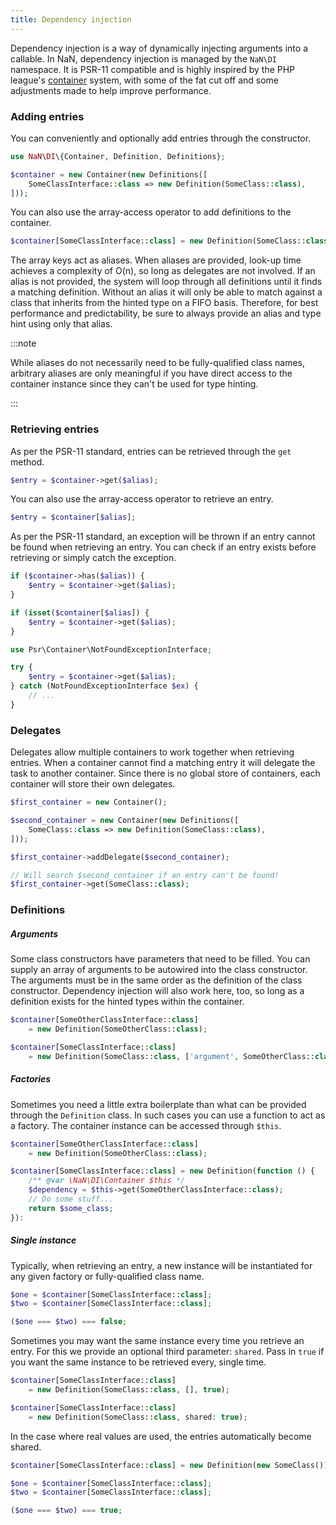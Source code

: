 ```yaml
---
title: Dependency injection
---
```


Dependency injection is a way of dynamically injecting arguments into a callable.
In NaN, dependency injection is managed by the `NaN\DI` namespace.
It is PSR-11 compatible and is highly inspired by the PHP league's [container](https://container.thephpleague.com/4.x/) system, with some of the fat cut off and some adjustments made to help improve performance.

### Adding entries

You can conveniently and optionally add entries through the constructor.

```php
use NaN\DI\{Container, Definition, Definitions};

$container = new Container(new Definitions([
	SomeClassInterface::class => new Definition(SomeClass::class),
]));
```

You can also use the array-access operator to add definitions to the container.

```php
$container[SomeClassInterface::class] = new Definition(SomeClass::class):
```

The array keys act as aliases.
When aliases are provided, look-up time achieves a complexity of O(n), so long as delegates are not involved.
If an alias is not provided, the system will loop through all definitions until it finds a matching definition.
Without an alias it will only be able to match against a class that inherits from the hinted type on a FIFO basis.
Therefore, for best performance and predictability, be sure to always provide an alias and type hint using only that alias.

:::note

While aliases do not necessarily need to be fully-qualified class names,
	arbitrary aliases are only meaningful if you have direct access to the container instance since they can't be used for type hinting.

:::

### Retrieving entries

As per the PSR-11 standard, entries can be retrieved through the `get` method.

```php
$entry = $container->get($alias);
```

You can also use the array-access operator to retrieve an entry.

```php
$entry = $container[$alias];
```

As per the PSR-11 standard, an exception will be thrown if an entry cannot be found when retrieving an entry.
You can check if an entry exists before retrieving or simply catch the exception.

```php
if ($container->has($alias)) {
	$entry = $container->get($alias);
}
```

```php
if (isset($container[$alias]) {
	$entry = $container->get($alias);
}
```

```php
use Psr\Container\NotFoundExceptionInterface;

try {
	$entry = $container->get($alias);
} catch (NotFoundExceptionInterface $ex) {
	// ...
}
```

### Delegates

Delegates allow multiple containers to work together when retrieving entries.
When a container cannot find a matching entry it will delegate the task to another container.
Since there is no global store of containers, each container will store their own delegates.

```php
$first_container = new Container();

$second_container = new Container(new Definitions([
	SomeClass::class => new Definition(SomeClass::class),
]));

$first_container->addDelegate($second_container);

// Will search $second_container if an entry can't be found!
$first_container->get(SomeClass::class);
```

### Definitions

##### Arguments

Some class constructors have parameters that need to be filled.
You can supply an array of arguments to be autowired into the class constructor.
The arguments must be in the same order as the definition of the class constructor.
Dependency injection will also work here, too, so long as a definition exists for the hinted types within the container.

```php
$container[SomeOtherClassInterface::class]
	= new Definition(SomeOtherClass::class);

$container[SomeClassInterface::class]
	= new Definition(SomeClass::class, ['argument', SomeOtherClass::class]);
```

##### Factories

Sometimes you need a little extra boilerplate than what can be provided through the `Definition` class.
In such cases you can use a function to act as a factory.
The container instance can be accessed through `$this`.

```php
$container[SomeOtherClassInterface::class]
	= new Definition(SomeOtherClass::class);

$container[SomeClassInterface::class] = new Definition(function () {
	/** @var \NaN\DI\Container $this */
	$dependency = $this->get(SomeOtherClassInterface::class);
	// Do some stuff...
	return $some_class;
}):
```

##### Single instance

Typically, when retrieving an entry, a new instance will be instantiated for any given factory or fully-qualified class name.

```php
$one = $container[SomeClassInterface::class];
$two = $container[SomeClassInterface::class];

($one === $two) === false;
```

Sometimes you may want the same instance every time you retrieve an entry.
For this we provide an optional third parameter: `shared`.
Pass in `true` if you want the same instance to be retrieved every, single time.

```php
$container[SomeClassInterface::class]
	= new Definition(SomeClass::class, [], true);
```

```php
$container[SomeClassInterface::class]
	= new Definition(SomeClass::class, shared: true);
```

In the case where real values are used, the entries automatically become shared.

```php
$container[SomeClassInterface::class] = new Definition(new SomeClass());

$one = $container[SomeClassInterface::class];
$two = $container[SomeClassInterface::class];

($one === $two) === true;
```
